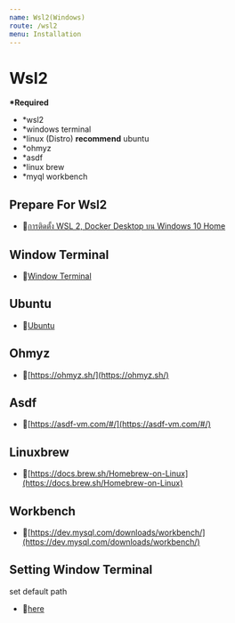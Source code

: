 ```yaml
---
name: Wsl2(Windows)
route: /wsl2
menu: Installation
---
```


# Wsl2

**\*Required**

- *wsl2
- *windows terminal
- *linux (Distro) **recommend** ubuntu
- *ohmyz
- *asdf
- *linux brew
- *myql workbench

## Prepare For Wsl2

- 📌[การติดตั้ง WSL 2, Docker Desktop บน Windows 10 Home](https://ponggun.medium.com/%E0%B8%9A%E0%B8%B1%E0%B8%99%E0%B8%97%E0%B8%B6%E0%B8%81-%E0%B8%81%E0%B8%B2%E0%B8%A3%E0%B8%95%E0%B8%B4%E0%B8%94%E0%B8%95%E0%B8%B1%E0%B9%89%E0%B8%87-wsl-2-docker-desktop-%E0%B8%9A%E0%B8%99-windows-10-home-64279672703)

## Window Terminal
- 📌[Window Terminal](https://www.microsoft.com/th-th/p/windows-terminal/9n0dx20hk701?activetab=pivot:overviewtab)

## Ubuntu

- 📌[Ubuntu](https://www.microsoft.com/th-th/p/ubuntu/9nblggh4msv6?activetab=pivot:overviewtab)

## Ohmyz

- 📌[https://ohmyz.sh/](https://ohmyz.sh/)


## Asdf

- 📌[https://asdf-vm.com/#/](https://asdf-vm.com/#/)

## Linuxbrew

- 📌[https://docs.brew.sh/Homebrew-on-Linux](https://docs.brew.sh/Homebrew-on-Linux)

## Workbench

- 📌[https://dev.mysql.com/downloads/workbench/](https://dev.mysql.com/downloads/workbench/)

## Setting Window Terminal

set default path

- 📌[here](https://goulet.dev/posts/how-to-set-windows-terminal-starting-directory/)